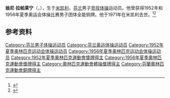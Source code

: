 {{NoteTA|G1=Sports}}
'''翁尼·拉帕莱宁'''（{{lang-fi|Onni Lappalainen}}，{{bd|1922年|7月30日|1971年|1月12日}}），生于[[米凯利|米凯利]]，[[芬兰|芬兰]]男子[[竞技体操|竞技体操]]运动员。他曾获得1952年和1956年夏季奥运会体操比赛男子团体全能铜牌。他于1971年在米凯利去世。<ref>{{Cite web|title=Onni LAPPALAINEN|url=https://www.olympic.org/onni-lappalainen|accessdate=2021-03-21|work=International Olympic Committee|archive-date=2017-11-10|archive-url=https://web.archive.org/web/20171110005140/https://www.olympic.org/Onni-Lappalainen|dead-url=no}}</ref><ref name=sref>{{cite Sports-Reference |url=https://www.sports-reference.com/olympics/athletes/la/onni-lappalainen-1.html |archive-url=https://web.archive.org/web/20200417180617/https://www.sports-reference.com/olympics/athletes/la/onni-lappalainen-1.html |name=Onni Lappalainen |archive-date=2020-04-17 |accessdate=2012-06-30}}</ref>

== 参考资料 ==
{{reflist}}

{{Authority control}}
{{DEFAULTSORT:Lappalainen, Onni}}
[[Category:芬兰男子体操运动员|Category:芬兰男子体操运动员]]
[[Category:芬兰奥运体操运动员|Category:芬兰奥运体操运动员]]
[[Category:1952年夏季奥林匹克运动会体操运动员|Category:1952年夏季奥林匹克运动会体操运动员]]
[[Category:1956年夏季奥林匹克运动会体操运动员|Category:1956年夏季奥林匹克运动会体操运动员]]
[[Category:1952年夏季奧林匹克運動會獎牌得主|Category:1952年夏季奧林匹克運動會獎牌得主]]
[[Category:1956年夏季奧林匹克運動會獎牌得主|Category:1956年夏季奧林匹克運動會獎牌得主]]
[[Category:奧林匹克運動會體操獎牌得主|Category:奧林匹克運動會體操獎牌得主]]
[[Category:芬蘭奧林匹克運動會銅牌得主|Category:芬蘭奧林匹克運動會銅牌得主]]